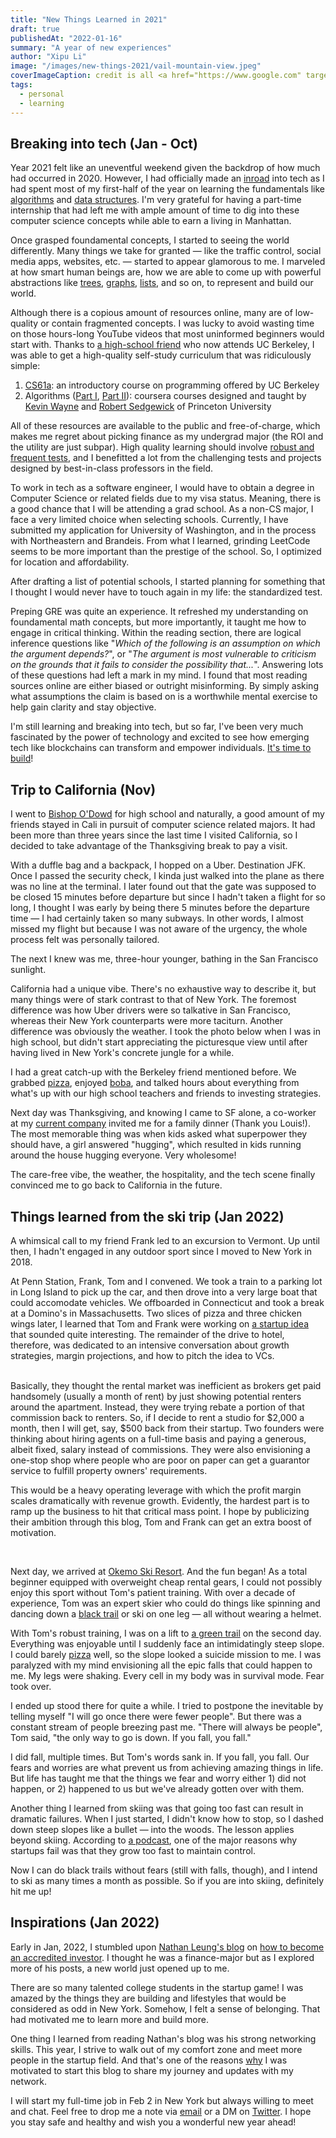 ```yaml
---
title: "New Things Learned in 2021"
draft: true
publishedAt: "2022-01-16"
summary: "A year of new experiences"
author: "Xipu Li"
image: "/images/new-things-2021/vail-mountain-view.jpeg"
coverImageCaption: credit is all <a href="https://www.google.com" target="_blank" rel="noopener noreferrer">Frank's</a>
tags:
  - personal
  - learning
---
```


## Breaking into tech (Jan - Oct)

Year 2021 felt like an uneventful weekend given the backdrop of how much had occurred in 2020. However, I had officially made an [inroad](https://github.com/GoodluckH) into tech as I had spent most of my first-half of the year on learning the fundamentals like [algorithms](https://cs61a.org/) and [data structures](https://github.com/GoodluckH/learn/tree/main/Computer%20Science/Data%20Structures%20and%20Algorithms). I'm very grateful for having a part-time internship that had left me with ample amount of time to dig into these computer science concepts while able to earn a living in Manhattan.

Once grasped foundamental concepts, I started to seeing the world differently. Many things we take for granted &mdash; like the traffic control, social media apps, websites, etc. &mdash; started to appear glamorous to me. I marveled at how smart human beings are, how we are able to come up with powerful abstractions like [trees](<https://en.wikipedia.org/wiki/Tree_(data_structure)>), [graphs](<https://en.wikipedia.org/wiki/Graph_(abstract_data_type)>), [lists](<https://en.wikipedia.org/wiki/List_(abstract_data_type)>), and so on, to represent and build our world.

Although there is a copious amount of resources online, many are of low-quality or contain fragmented concepts. I was lucky to avoid wasting time on those hours-long YouTube videos that most uninformed beginners would start with. Thanks to [a high-school friend](https://shumingxu.com/) who now attends UC Berkeley, I was able to get a high-quality self-study curriculum that was ridiculously simple:

1. [CS61a](https://cs61a.org/): an introductory course on programming offered by UC Berkeley
2. Algorithms ([Part I](https://www.coursera.org/learn/algorithms-part1), [Part II](https://www.coursera.org/learn/algorithms-part2)): coursera courses designed and taught by [Kevin Wayne](https://www.cs.princeton.edu/people/profile/wayne) and [Robert Sedgewick](https://www.cs.princeton.edu/~rs/) of Princeton University

All of these resources are available to the public and free-of-charge, which makes me regret about picking finance as my undergrad major (the ROI and the utility are just subpar). High quality learning should involve [robust and frequent tests](https://www.scientificamerican.com/article/researchers-find-that-frequent-tests-can-boost-learning/), and I benefitted a lot from the challenging tests and projects designed by best-in-class professors in the field.

To work in tech as a software engineer, I would have to obtain a degree in Computer Science or related fields due to my visa status. Meaning, there is a good chance that I will be attending a grad school. As a non-CS major, I face a very limited choice when selecting schools. Currently, I have submitted my application for University of Washington, and in the process with Northeastern and Brandeis. From what I learned, grinding LeetCode seems to be more important than the prestige of the school. So, I optimized for location and affordability.

After drafting a list of potential schools, I started planning for something that I thought I would never have to touch again in my life: the standardized test.

Preping GRE was quite an experience. It refreshed my understanding on foundamental math concepts, but more importantly, it taught me how to engage in critical thinking. Within the reading section, there are logical inference questions like "_Which of the following is an assumption on which the argument depends?_", or
"_The argument is most vulnerable to criticism on the grounds that it fails to consider the possibility that..._". Answering lots of these questions had left a mark in my mind. I found that most reading sources online are either biased or outright misinforming. By simply asking what assumptions the claim is based on is a worthwhile mental exercise to help gain clarity and stay objective.

I'm still learning and breaking into tech, but so far, I've been very much fascinated by the power of technology and excited to see how emerging tech like blockchains can transform and empower individuals. [It's time to build](https://future.a16z.com/its-time-to-build/)!

## Trip to California (Nov)

I went to [Bishop O'Dowd](https://www.bishopodowd.org/) for high school and naturally, a good amount of my friends stayed in Cali in pursuit of computer science related majors. It had been more than three years since the last time I visited California, so I decided to take advantage of the Thanksgiving break to pay a visit.

With a duffle bag and a backpack, I hopped on a Uber. Destination JFK. Once I passed the security check, I kinda just walked into the plane as there was no line at the terminal. I later found out that the gate was supposed to be closed 15 minutes before departure but since I hadn't taken a flight for so long, I thought I was early by being there 5 minutes before the departure time &mdash; I had certainly taken so many subways. In other words, I almost missed my flight but because I was not aware of the urgency, the whole process felt was personally tailored.

The next I knew was me, three-hour younger, bathing in the San Francisco sunlight.

California had a unique vibe. There's no exhaustive way to describe it, but many things were of stark contrast to that of New York. The foremost difference was how Uber drivers were so talkative in San Francisco, whereas their New York counterparts were more taciturn. Another difference was obviously the weather. I took the photo below when I was in high school, but didn't start appreciating the picturesque view until after having lived in New York's concrete jungle for a while.

<BlogImg
  src="/images/new-things-2021/hills.jpg"
  alt="Marin Headlands picture"
  width={120}
  height={60}
  objectFit="cover"
  caption="The pic was taken on the Baker Beach. The landscape should be Marin Headlands."
/>

I had a great catch-up with the Berkeley friend mentioned before. We grabbed [pizza](https://www.sliverpizzeria.com/), enjoyed [boba](https://www.instagram.com/hayteaca/?hl=en), and talked hours about everything from what's up with our high school teachers and friends to investing strategies.

Next day was Thanksgiving, and knowing I came to SF alone, a co-worker at my [current company](https://www.edpr.com/north-america/) invited me for a family dinner (Thank you Louis!). The most memorable thing was when kids asked what superpower they should have, a girl answered "hugging", which resulted in kids running around the house hugging everyone. Very wholesome!

The care-free vibe, the weather, the hospitality, and the tech scene finally convinced me to go back to California in the future.

## Things learned from the ski trip (Jan 2022)

A whimsical call to my friend Frank led to an excursion to Vermont. Up until then, I hadn't engaged in any outdoor sport since I moved to New York in 2018.

At Penn Station, Frank, Tom and I convened. We took a train to a parking lot in Long Island to pick up the car, and then drove into a very large boat that could accomodate vehicles. We offboarded in Connecticut and took a break at a Domino's in Massachusetts. Two slices of pizza and three chicken wings later, I learned that Tom and Frank were working on [a startup idea](https://www.etroduce.net/) that sounded quite interesting. The remainder of the drive to hotel, therefore, was dedicated to an intensive conversation about growth strategies, margin projections, and how to pitch the idea to VCs.

<br />
<ExpandableCard 
    title="More on their startup idea"
> 
Basically, they thought the rental market was inefficient as brokers get paid handsomely (usually a month of rent) by just showing potential renters around the apartment. Instead, they were trying rebate a portion of that commission back to renters. So, if I decide to rent a studio for $2,000 a month, then I will get, say, $500 back from their startup. Two founders were thinking about hiring agents on a full-time basis and paying a generous, albeit fixed, salary instead of commissions. They were also envisioning a one-stop shop where people who are poor on paper can get a guarantor service to fulfill property owners' requirements.

<br />

This would be a heavy operating leverage with which the profit margin scales dramatically with revenue growth. Evidently, the hardest part is to ramp up the business to hit that critical mass point. I hope by publicizing their ambition through this blog, Tom and Frank can get an extra boost of motivation.

</ExpandableCard>

<br />

Next day, we arrived at [Okemo Ski Resort](https://www.okemo.com/). And the fun began! As a total beginner equipped with overweight cheap rental gears, I could not possibly enjoy this sport without Tom's patient training. With over a decade of experience, Tom was an expert skier who could do things like spinning and dancing down a [black trail](https://www.skiclub.co.uk/info-and-advice/before-you-go/how-to-read-a-piste-map) or ski on one leg &mdash; all without wearing a helmet.

<BlogImg
  src="/images/new-things-2021/ski-mountain-top.jpeg"
  alt="Me in ski gears. Smiling."
  width={120}
  height={100}
  objectFit="contain"
  caption="There's a black trail behind. The smile was forced."
/>

With Tom's robust training, I was on a lift to [a green trail](https://www.trailforks.com/trails/expresso-409525/) on the second day. Everything was enjoyable until I suddenly face an intimidatingly steep slope. I could barely [pizza](https://en.wikipedia.org/wiki/Snowplough_turn) well, so the slope looked a suicide mission to me. I was paralyzed with my mind envisioning all the epic falls that could happen to me. My legs were shaking. Every cell in my body was in survival mode. Fear took over.

I ended up stood there for quite a while. I tried to postpone the inevitable by telling myself "I will go once there were fewer people". But there was a constant stream of people breezing past me. "There will always be people", Tom said, "the only way to go is down. If you fall, you fall."

I did fall, multiple times. But Tom's words sank in. If you fall, you fall. Our fears and worries are what prevent us from achieving amazing things in life. But life has taught me that the things we fear and worry either 1) did not happen, or 2) happened to us but we've already gotten over with them.

Another thing I learned from skiing was that going too fast can result in dramatic failures. When I just started, I didn't know how to stop, so I dashed down steep slopes like a bullet &mdash; into the woods. The lesson applies beyond skiing. According to [a podcast](https://open.spotify.com/episode/3roDdtLjzduKgLDG0Y8CD9), one of the major reasons why startups fail was that they grow too fast to maintain control.

Now I can do black trails without fears (still with falls, though), and I intend to ski as many times a month as possible. So if you are into skiing, definitely hit me up!

## Inspirations (Jan 2022)

Early in Jan, 2022, I stumbled upon [Nathan Leung's blog](https://www.natecation.com/) on [how to become an accredited investor](https://www.natecation.com/accredited-investor-investing-startups-series-65/). I thought he was a finance-major but as I explored more of his posts, a new world just opened up to me.

There are so many talented college students in the startup game! I was amazed by the things they are building and lifestyles that would be considered as odd in New York. Somehow, I felt a sense of belonging. That had motivated me to learn more and build more.

One thing I learned from reading Nathan's blog was his strong networking skills. This year, I strive to walk out of my comfort zone and meet more people in the startup field. And that's one of the reasons [why](https://www.julian.com/guide/write/intro#:~:text=3-,Human%20connection,-The%20most%20efficient) I was motivated to start this blog to share my journey and updates with my network.

I will start my full-time job in Feb 2 in New York but always willing to meet and chat. Feel free to drop me a note via [email](mailto:xli347-contact@fordham.edu) or a DM on [Twitter](https://twitter.com/theXipuLi). I hope you stay safe and healthy and wish you a wonderful new year ahead!
